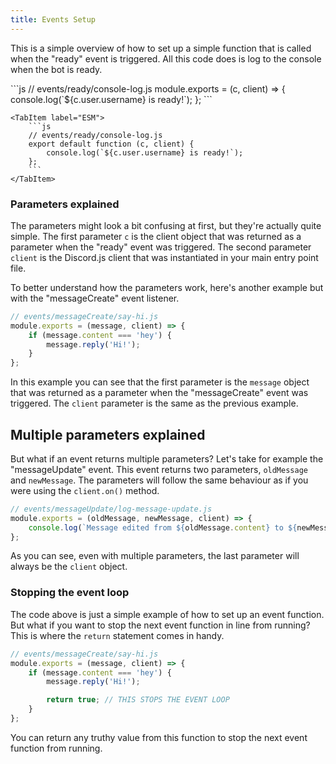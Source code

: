 ```yaml
---
title: Events Setup
---
```



This is a simple overview of how to set up a simple function that is called when the "ready" event is triggered. All this code does is log to the console when the bot is ready.

<Tabs>
    <TabItem label="CommonJS">
        ```js
        // events/ready/console-log.js
        module.exports = (c, client) => {
            console.log(`${c.user.username} is ready!`);
        };
        ```
    </TabItem>
    
    <TabItem label="ESM">
        ```js
        // events/ready/console-log.js
        export default function (c, client) {
            console.log(`${c.user.username} is ready!`);
        };
        ```
    </TabItem>
</Tabs>

### Parameters explained

The parameters might look a bit confusing at first, but they're actually quite simple. The first parameter `c` is the client object that was returned as a parameter when the "ready" event was triggered. The second parameter `client` is the Discord.js client that was instantiated in your main entry point file.

To better understand how the parameters work, here's another example but with the "messageCreate" event listener.

```js
// events/messageCreate/say-hi.js
module.exports = (message, client) => {
    if (message.content === 'hey') {
        message.reply('Hi!');
    }
};
```

In this example you can see that the first parameter is the `message` object that was returned as a parameter when the "messageCreate" event was triggered. The `client` parameter is the same as the previous example.

## Multiple parameters explained

But what if an event returns multiple parameters? Let's take for example the "messageUpdate" event. This event returns two parameters, `oldMessage` and `newMessage`. The parameters will follow the same behaviour as if you were using the `client.on()` method.

```js
// events/messageUpdate/log-message-update.js
module.exports = (oldMessage, newMessage, client) => {
    console.log(`Message edited from ${oldMessage.content} to ${newMessage.content}`);
};
```

As you can see, even with multiple parameters, the last parameter will always be the `client` object.

### Stopping the event loop

The code above is just a simple example of how to set up an event function. But what if you want to stop the next event function in line from running? This is where the `return` statement comes in handy.

```js
// events/messageCreate/say-hi.js
module.exports = (message, client) => {
    if (message.content === 'hey') {
        message.reply('Hi!');

        return true; // THIS STOPS THE EVENT LOOP
    }
};
```

You can return any truthy value from this function to stop the next event function from running.
